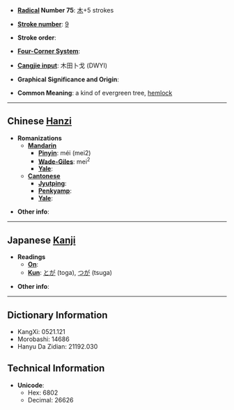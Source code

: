 * '''[[Wiktionary:Chinese radical index| Radical]] Number 75''': [[Wiktionary:Chinese radical index 木|木]]+5 strokes

* '''[[Wiktionary:Chinese total strokes index|Stroke number]]''': [[Wiktionary:Chinese total strokes index 9|9]]

* '''Stroke order''': 

* '''[[Wiktionary:Chinese four corner index|Four-Corner System]]''': 

* '''[[Wiktionary:Chinese Cangjie index|Cangjie input]]''': 木田卜戈 (DWYI)

* '''Graphical Significance and Origin''': 

* '''Common Meaning''': a kind of evergreen tree, [[hemlock]]

----

== Chinese [[Hanzi]] ==

* '''Romanizations'''
** '''[[Mandarin]]'''
*** '''[[Pinyin]]''': méi (mei2)
*** '''[[Wade-Giles]]''': mei<sup>2</sup>
*** '''[[Yale]]''': 
** '''[[Cantonese]]'''
*** '''[[Jyutping]]''':
*** '''[[Penkyamp]]''': 
*** '''[[Yale]]''': 

* '''Other info''': 

----

== Japanese [[Kanji]] ==

* '''Readings'''
** '''[[On]]''': 
** '''[[Kun]]''': [[とが]] (toga), [[つが]] (tsuga)

* '''Other info''':  

----

== Dictionary Information ==

* KangXi: 0521.121
* Morobashi: 14686
* Hanyu Da Zidian: 21192.030

== Technical Information ==

* '''Unicode''':
** Hex: 6802
** Decimal: 26626